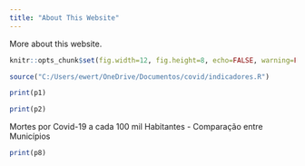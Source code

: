 ```yaml
---
title: "About This Website"
---
```


More about this website.
```r
knitr::opts_chunk$set(fig.width=12, fig.height=8, echo=FALSE, warning=FALSE, message=FALSE)
```

```r
source("C:/Users/ewert/OneDrive/Documentos/covid/indicadores.R")

```


```r

print(p1)
```

```r
print(p2)
```

Mortes por Covid-19 a cada 100 mil Habitantes - Comparação entre Municípios
```r
print(p8)
```